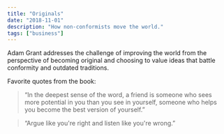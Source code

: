 ```yaml
---
title: "Originals"
date: "2018-11-01"
description: "How non-conformists move the world."
tags: ["business"]
---
```


Adam Grant addresses the challenge of improving the world from the perspective of becoming original and choosing to value ideas that battle conformity and outdated traditions.

Favorite quotes from the book:

> “In the deepest sense of the word, a friend is someone who sees more potential in you than you see in yourself, someone who helps you become the best version of yourself.”

> “Argue like you're right and listen like you're wrong.”
